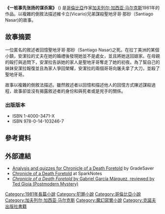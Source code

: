 {{unreferenced|time=2019-08-22T12:14:40+00:00}}
{{request translation}}
{{noteTA
|G1=文學
|1=zh-hans:一桩事先张扬的谋杀案; zh-hant:預知死亡紀事;
}}
{{infobox book | 
| name  = 一桩事先张扬的谋杀案
| image         =
| caption       = 哥倫比亞的第一版
| author        = [[加夫列尔·加西亚·马尔克斯|加夫列尔·加西亚·马尔克斯]]
| illustrator   = 
| cover_artist  = 
| country       = 哥倫比亞
| 語言      = 西班牙語
| series        = 
| genre         = 拉丁美洲超現實主義文學
| publisher     = La Oveja Negra
| release_date  = 1981
| pages         = 122
| isbn          = 978-0-14-015754-3
| oclc= 43223288
| preceded_by   = 
| followed_by   = 
}}

'''《一桩事先张扬的谋杀案》''' ({{lang-es|Crónica de una muerte anunciada}}) 是[[哥倫比亞|哥倫比亞]]作家[[加夫列尔·加西亚·马尔克斯|加夫列尔·加西亚·马尔克斯]]1981年的作品。以複雜的倒敘法描述維卡立(Vicario)兄弟謀殺聖地牙哥·那砂（Santiago Nasar)的故事。

==故事摘要==
一位匿名的敘述者回憶聖地牙哥·那砂（Santiago Nasar)之死。在拉丁美洲的某個小鎮，安潔拉的丈夫在她的婚禮後發現她並不是處女，並且將她送回娘家。在母親的毆打與追問下，安潔拉告訴她的家人是聖地牙哥奪走了她的初夜。為了幫自己的妹妹安潔拉報復並且為家人爭回榮耀，安潔拉的兩個哥哥向屠夫拿了大刀，並殺了聖地牙哥。

故事以複雜的倒敘法描述。雖然敘述者以回憶和描述他人的回憶方式陳述謀殺過程，故事卻並沒有揭露敘述者的身份和與死者或是兇手的關係。

===出版版本===
* ISBN 1-4000-3471-X
* ISBN 978-0-14-103246-7

==參考資料==
{{Reflist|25em}}

==外部連結==
*[http://www.gradesaver.com/classicnotes/titles/chronicle/ Analysis and quizzes for Chronicle of a Death Foretold] {{Wayback|url=http://www.gradesaver.com/classicnotes/titles/chronicle/ |date=20080706151836 }} by GradeSaver
*[http://www.sparknotes.com/lit/chrondeath/ Chronicle of a Death Foretold] {{Wayback|url=http://www.sparknotes.com/lit/chrondeath/ |date=20220110015857 }} at SparkNotes
* [http://www.postmodernmystery.com/chronicle_of_a_death_foretold.html ''Chronicle of a Death Foretold'' by Gabriel García Márquez, reviewed by Ted Gioia (Postmodern Mystery)] {{Wayback|url=http://www.postmodernmystery.com/chronicle_of_a_death_foretold.html |date=20220405183132 }}

{{馬奎斯作品}}
{{Authority control}}

[[Category:1981年長篇小說|Category:1981年長篇小說]]
[[Category:犯罪小說|Category:犯罪小說]]
[[Category:哥倫比亞小說|Category:哥倫比亞小說]]
[[Category:加夫列尔·加西亚·马尔克斯|Category:加夫列尔·加西亚·马尔克斯]]
[[Category:魔幻寫實小說|Category:魔幻寫實小說]]
[[Category:克諾夫出版社書籍|Category:克諾夫出版社書籍]]